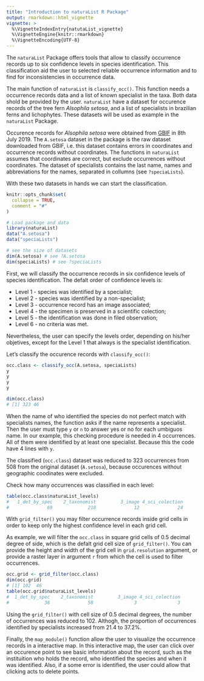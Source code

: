 ```yaml
---
title: "Introduction to naturaList R Package"
output: rmarkdown::html_vignette
vignette: >
  %\VignetteIndexEntry{natutaList_vignette}
  %\VignetteEngine{knitr::rmarkdown}
  %\VignetteEncoding{UTF-8}
---
```



The `naturaList` Package offers tools that allow to classify occurrence records up 
to six confidence levels in species identification. This classification aid the user
to selected reliable occurrence information and to find for inconsistencies in 
occurrence data. 

The main function of `naturaList` is `classify_occ()`. This function needs a occurrence
records data and a list of known specialist in the taxa. Both data shold be provided by the user. 
`naturaList` have a dataset for occurence records of the tree fern *Alsophila setosa*, 
and a list of specialists in brazilian ferns and lichophytes. These datasets will be used
as example in the `naturaList` Package. 

Occurence records for *Alsophila setosa* were obtained from 
[GBIF](https://doi.org/10.15468/dl.6jesg0) in 8th July 2019. The `A.setosa` 
dataset in the package is the raw dataset downloaded from GBIF, i.e. this dataset 
contains errors in coordinates and occurrence records without coordinates. The 
functions in `naturaList` assumes that coordinates are correct, but exclude occurrences
without coordinates. The dataset of specialists contains the last name, names and abbreviations for the names, separated in collumns (see `?speciaLists`). 

With these two datasets in hands we can start the classification. 

```r
knitr::opts_chunk$set(
  collapse = TRUE,
  comment = "#"
)
```

```r
# Load package and data
library(naturaList)
data("A.setosa")
data("speciaLists")

# see the size of datasets
dim(A.setosa) # see ?A.setosa
dim(speciaLists) # see ?speciaLists
```

First, we will classify the occurrence records in six confidence levels of species identification. 
The defalt order of confidence levels is:

 * Level 1 - species was identified by a specialist;
 * Level 2 - species was identified by a non-specialist;
 * Level 3 - occurrence record has an image associated;
 * Level 4 - the specimen is preserved in a scientific colection;
 * Level 5 - the identification was done in filed observation;
 * Level 6 - no criteria was met.
 
 Nevertheless, the user can specify the levels order, depending on his/her 
 objetives, except for the Level 1 that always is the specialist identification. 
 
 Let's classify the occurence records with `classify_occ()`:
 
```r
occ.class <- classify_occ(A.setosa, speciaLists)
y
y
y
y

dim(occ.class)
# [1] 323 46
```
 
When the name of who identified the species do not perfect match with specialists
names, the function asks if the name represents a specialist. Then the user must
type `y` or `n` to answer yes or no for each umbiguos name. In our example, 
this checking procedure is needed in 4 occurrences. All of them were identified 
by at least one specialist. Because this the code have 4 lines with `y`. 

The classified (`occ.class`) dataset was reduced to 323 occurrences from 508 
from the original dataset (`A.setosa`), because occurences without geographic 
coodinates were excluded. 

Check how many occurrences was classified in each level:
```r
table(occ.class$naturaList_levels)
#   1_det_by_spec    2_taxonomist         3_image 4_sci_colection 
#              69             218              12              24 
```

With `grid_filter()` you may filter occurrence records inside grid cells in 
order to keep only the highest confidence level in each grid cell. 

As example, we will filter the `occ.class` in square grid cells of 0.5 decimal
degree of side, which is the defalt grid cell size of `grid_filter()`. You can 
provide the height and width of the grid cell in `grid.resolution` argument, or 
provide a raster layer in argument `r` from which the cell is used to filter 
occurrences. 

```r
occ.grid <- grid_filter(occ.class)
dim(occ.grid)
# [1] 102  46
table(occ.grid$naturaList_levels)
#  1_det_by_spec    2_taxonomist         3_image 4_sci_colection 
#             38              58               3               3 
```

Using the `grid_filter()` with cell size of 0.5 decimal degrees, the number of occurrences
was reduced to 102. Althogh, the proportion of occurrences identified by specialists
increased from 21.4 to 37.2%. 

Finally, the `map_module()` function allow the user to visualize the occurrence
records in a interactive map. In this interactive map, the user can click over an
occurence point to see basic information about the record, such as the instituition
who holds the record, who identified the species and when it was identified. 
Also, if a some error is identified, the user could allow that clicking acts to 
delete points. 
